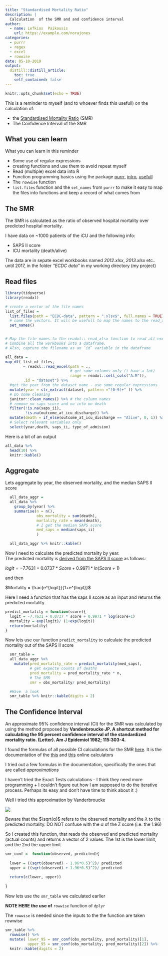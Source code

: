 ```yaml
---
title: "Standardised Mortality Ratio"
description: |
  Calculation  of the SMR and and confidence interval
author:
  - name: Lefkios  Paikousis
    url: https://example.com/norajones
categories:
  - purrr
  - regex
  - excel
  - rowwise
date: 05-10-2019
output:
  distill::distill_article:
    toc: true
    self_contained: false
---
```



```r
knitr::opts_chunk$set(echo = TRUE)
```


This is a reminder to myself (and to whoever finds this usefull) on the calculation of:   

- the [Standardised Mortality Ratio](https://en.wikipedia.org/wiki/Standardized_mortality_ratio)  (SMR)  
- The Confidence Interval of the SMR


## What you can learn    

What you can learn in this reminder  

- Some use of regular expressions
- creating functions and use them to avoid repeat myself
- Read (multiple) excel data into R 
- Function programming basics using the package [purrr](https://purrr.tidyverse.org/), [intro](https://towardsdatascience.com/functional-programming-in-r-with-purrr-469e597d0229), [usefull](https://www.hvitfeldt.me/blog/purrr-tips-and-tricks/)
- The `rowwise` function
- `list.files` function and the `set_names` from `purrr` to make it easy to map the files into functions and keep a record of what comes from 


## The SMR

The SMR is calculated as the ratio of observed hospital mortality over predicted hospital mortality.    

I have data on ~1000 patients of the iCU and the following info:

- SAPS II score
- ICU mortality (death/alive)

The data are in sepate excel workbooks named _2012.xlsx_, _2013.xlsx_ etc.. until 2017, in the folder _"ECDC data"_ in my working directory (my project)


## Read files
```r

library(tidyverse)
library(readxl)

# create a vector of the file names
list_of_files = 
  list.files(path = "ECDC-data", pattern = ".xlsx$", full.names = TRUE) %>% 
  # name the vectors. It will be usefull to map the names to the read_xlsx function to get all data at once (purrr magic..)
  set_names()


# Map the file names to the readxl:: read_xlsx function to read all excel files and once. 
# Combine all the workbooks into a dataframe. 
# Also, capture the filename as an `id` variable in the dataframe

all_data = 
map_df( list_of_files,
        ~ readxl::read_excel(path = .,
                             # get some columns only (i have a lot)
                             range = readxl::cell_cols("A:M")),
        .id = "dataset") %>% 
  #get the year from the dataset name - use some regular expressions
  mutate(year = str_extract(dataset, pattern ="[0-9]+" )) %>% 
  # Do some cleaning 
  janitor::clean_names() %>% # the column names
  # remove no saps score and no info on death
  filter(!is.na(saps_ii),
         !is.na(outcome_at_icu_discharge)) %>% 
  mutate(death = if_else(outcome_at_icu_discharge == "Alive", 0, 1)) %>% 
  # Select relevant variables only
  select(year,death, saps_ii, type_of_admision) 

```


Here is a bit of an output

```r

all_data %>% 
  head(10) %>% 
  knitr::kable()
```

## Aggregate    

Lets aggregate by year, the observed mortality, and the median SAPS II score  

```r

  all_data_aggr = 
  all_data %>% 
    group_by(year) %>% 
    summarise(n = n(),
              obs_mortality = sum(death),
              mortality_rate = mean(death),
              # I get the median SAPS score
              med_saps = median(saps_ii)
              ) 

  all_data_aggr %>% knitr::kable()

```


Now I need to calculate the predicted mortality by year.    
The predicted mortality is [derived from the SAPS II score](https://clincalc.com/IcuMortality/SAPSII.aspx) as follows:  

$logit = -7.7631 + 0.0737*Score + 0.9971*ln(Score+1)$

and then   

$Mortality = \frac{e^{logit}}{1+e^{logit}}$


Here I need a function that has the saps II score as an input and returns the predicted mortality   


```r
predict_mortality = function(score){
  logit = -7.7631 + 0.0737 * score + 0.9971 * log(score+1)
  mortality = exp(logit)/ (1+exp(logit))
  return(mortality)
}
```

Now lets use our function `predict_mortality` to calculate the predicted mortality out of the SAPS II score    

```r

  smr_table = 
  all_data_aggr %>% 
    mutate(pred_mortality_rate = predict_mortality(med_saps),
           # get expecte counts of deaths
           pred_mortality = pred_mortality_rate * n,
           # The SMR 
           smr = obs_mortality/ pred_mortality) 

  #Have  a look
  smr_table %>% knitr::kable(digits = 2)
```


## The Confidence Interval

An approximate 95% confidence interval (CI) for the SMR was calculated by using the method proposed by __Vandenbroucke JP. A shortcut method for calculating the 95 percent confidence interval of the standardized mortality ratio. (Letter). Am J Epidemiol 1982; 115:303-4.__  

I found the formulas of all possible CI calculations for the SMR [here](https://www.openepi.com/PDFDocs/SMRDoc.pdf). It is the documentation of the [this](http://web1.sph.emory.edu/users/cdckms/exact-midP-SMR.html) and [this](https://www.openepi.com/SMR/SMR.htm) online calculators


I tried out a few formulas in the documentation, specifically the ones that are called _approximations_

I haven't tried the Exact Tests calculations - I think they need more programming + I couldn't figure out how I am supposed to do the iterative process. Perhaps its easy and don't have time to think about it :)


Well i tried this approximation by Vanderbroucke    

![](smr_confidence_interval.png)

Beware that the $\sqrt(α)$ refers to the observed mortality and the $λ$ to the predicted mortality. DO NOT confuse with the $α$ of the Z score (i.e. the 1.96)


So I created this function, that reads the observed and predicted mortality (actual counts) and returns a vector of 2 values. The 1st is the lower limit, and  the 2nd the upper limit   


```r
smr_conf =  function(observed, predicted){
  
  lower = ((sqrt(observed) - 1.96*0.5)^2)/ predicted
  upper = ((sqrt(observed) + 1.96*0.5)^2)/ predicted
  
  return(c(lower, upper))
  
}
```

Now lets use the `smr_table` we calculated earlier   

__NOTE HERE the use of__ `rowwise` function of `dplyr`    

The `rowwise` is needed since the inputs to the the function are taken rowwise    

```r

smr_table %>% 
  rowwise() %>% 
  mutate( lower_95 = smr_conf(obs_mortality, pred_mortality)[1],
          upper_95 = smr_conf(obs_mortality, pred_mortality)[2]) %>% 
  knitr::kable(digits = 2)

```




